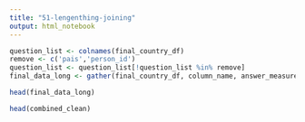 ```yaml
---
title: "51-lengenthing-joining"
output: html_notebook
---
```


```r
question_list <- colnames(final_country_df)
remove <- c('pais','person_id')
question_list <- question_list[!question_list %in% remove]
final_data_long <- gather(final_country_df, column_name, answer_measure, question_list)
```


```r
head(final_data_long)
```

```r
head(combined_clean)
```

